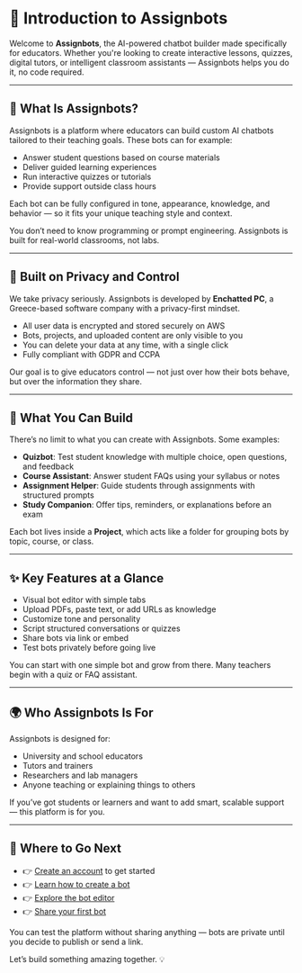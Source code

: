 # 👋 Introduction to Assignbots

Welcome to **Assignbots**, the AI-powered chatbot builder made specifically for educators. Whether you're looking to create interactive lessons, quizzes, digital tutors, or intelligent classroom assistants — Assignbots helps you do it, no code required.

---

## 🎯 What Is Assignbots?

Assignbots is a platform where educators can build custom AI chatbots tailored to their teaching goals. These bots can for example:

- Answer student questions based on course materials
- Deliver guided learning experiences
- Run interactive quizzes or tutorials
- Provide support outside class hours

Each bot can be fully configured in tone, appearance, knowledge, and behavior — so it fits your unique teaching style and context.

<Info title="Educator-first, not tech-first">
    You don’t need to know programming or prompt engineering. Assignbots is built for real-world classrooms, not labs.
</Info>

---

## 🔐 Built on Privacy and Control

We take privacy seriously. Assignbots is developed by **Enchatted PC**, a Greece-based software company with a privacy-first mindset.

- All user data is encrypted and stored securely on AWS
- Bots, projects, and uploaded content are only visible to you
- You can delete your data at any time, with a single click
- Fully compliant with GDPR and CCPA

Our goal is to give educators control — not just over how their bots behave, but over the information they share.

---

## 🧱 What You Can Build

There’s no limit to what you can create with Assignbots. Some examples:

- **Quizbot**: Test student knowledge with multiple choice, open questions, and feedback
- **Course Assistant**: Answer student FAQs using your syllabus or notes
- **Assignment Helper**: Guide students through assignments with structured prompts
- **Study Companion**: Offer tips, reminders, or explanations before an exam

Each bot lives inside a **Project**, which acts like a folder for grouping bots by topic, course, or class.

---

## ✨ Key Features at a Glance

- Visual bot editor with simple tabs
- Upload PDFs, paste text, or add URLs as knowledge
- Customize tone and personality
- Script structured conversations or quizzes
- Share bots via link or embed
- Test bots privately before going live

<Tip title="Start small">
    You can start with one simple bot and grow from there. Many teachers begin with a quiz or FAQ assistant.
</Tip>

---

## 🌍 Who Assignbots Is For

Assignbots is designed for:

- University and school educators
- Tutors and trainers
- Researchers and lab managers
- Anyone teaching or explaining things to others

If you’ve got students or learners and want to add smart, scalable support — this platform is for you.

---

## 🧭 Where to Go Next

- 👉 [Create an account](../creating-an-account) to get started
- 👉 [Learn how to create a bot](../creating-a-bot)
- 👉 [Explore the bot editor](../bot-editor/ai-setup)
- 👉 [Share your first bot](../how-to/share-bot)

<Info title="Still exploring?">
    You can test the platform without sharing anything — bots are private until you decide to publish or send a link.
</Info>

Let’s build something amazing together. 💡

